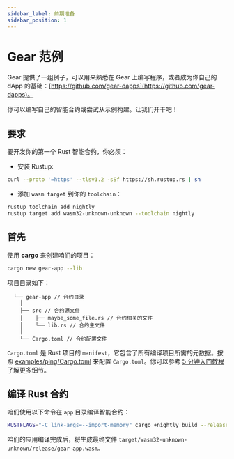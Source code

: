 ```yaml
---
sidebar_label: 前期准备
sidebar_position: 1
---
```


# Gear 范例

Gear 提供了一组例子，可以用来熟悉在 Gear 上编写程序，或者成为你自己的 dApp 的基础：[https://github.com/gear-dapps](https://github.com/gear-dapps)。

你可以编写自己的智能合约或尝试从示例构建。让我们开干吧！

## 要求

要开发你的第一个 Rust 智能合约，你必须：

- 安装 Rustup:

```bash
curl --proto '=https' --tlsv1.2 -sSf https://sh.rustup.rs | sh
```

- 添加 `wasm target` 到你的 `toolchain`：

```bash
rustup toolchain add nightly
rustup target add wasm32-unknown-unknown --toolchain nightly
```

## 首先

使用 **cargo** 来创建咱们的项目：

```bash
cargo new gear-app --lib
```

项目目录如下：
```
  └── gear-app // 合约目录
    │
    ├── src // 合约源文件
    │    ├── maybe_some_file.rs // 合约相关的文件
    │    └── lib.rs // 合约主文件
    │
    └── Cargo.toml // 合约配置文件
```

`Cargo.toml` 是 Rust 项目的 `manifest`，它包含了所有编译项目所需的元数据。按照 [examples/ping/Cargo.toml](https://github.com/gear-foundation/dapps-ping/blob/master/Cargo.toml) 来配置 `Cargo.toml`。你可以参考 [5 分钟入门教程](/getting-started-in-5-minutes.md) 了解更多细节。

## 编译 Rust 合约

咱们使用以下命令在 `app` 目录编译智能合约：

```bash
RUSTFLAGS="-C link-args=--import-memory" cargo +nightly build --release --target=wasm32-unknown-unknown
```

咱们的应用编译完成后，将生成最终文件 `target/wasm32-unknown-unknown/release/gear-app.wasm`。
